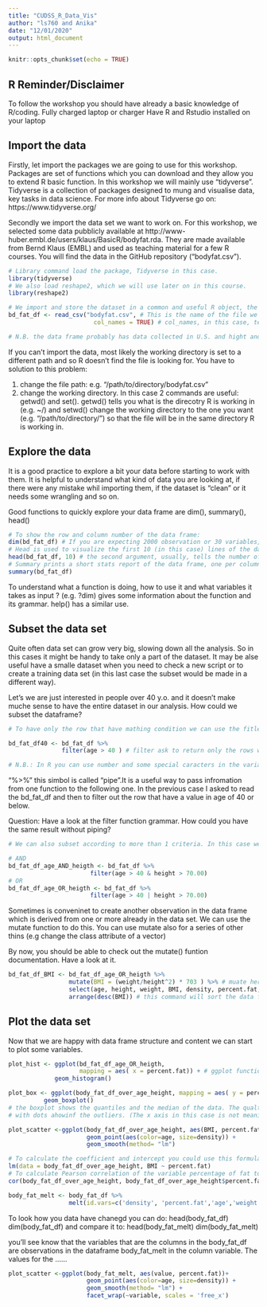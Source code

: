 ```yaml
---
title: "CUDSS_R_Data_Vis"
author: "ls760 and Anika"
date: "12/01/2020"
output: html_document
---
```


```r
knitr::opts_chunk$set(echo = TRUE)
```

## R Reminder/Disclaimer

To follow the workshop you should have already a basic knowledge of R/coding. 
Fully charged laptop or charger
Have R and Rstudio installed on your laptop

## Import the data

Firstly, let import the packages we are going to use for this workshop. Packages are set of functions which you can download and they allow you to extend R basic function. In this workshop we will mainly use "tidyverse". Tidyverse is a collection of packages designed to mung and visualise data, key tasks in data science. For more info about Tidyverse go on: https://www.tidyverse.org/

Secondly we import the data set we want to work on. For this workshop, we selected some data pubblicly available at http://www-huber.embl.de/users/klaus/BasicR/bodyfat.rda. They are made available from Bernd Klaus (EMBL) and used as teaching material for a few R courses. You will find the data in the GitHub repository ("bodyfat.csv"). 

```R

# Library command load the package, Tidyverse in this case. 
library(tidyverse)
# We also load reshape2, which we will use later on in this course.
library(reshape2)

# We import and store the dataset in a common and useful R object, the dataframe.
bd_fat_df <- read_csv("bodyfat.csv", # This is the name of the file we want to import
                        col_names = TRUE) # col_names, in this case, tell the function that every column has a header and we want to keep it as column name in the dataframe. 

# N.B. the data frame probably has data collected in U.S. and hight and weight units are in pound and inches.

```

If you can't import the data, most likely the working directory is set to a different path and so R doesn't find the file is looking for. You have to solution to this problem:

1) change the file path: 
  e.g. "/path/to/directory/bodyfat.csv"
2) change the working directory. In this case 2 commands are useful: getwd() and set(). getwd() tells you what is the direcotry R is working in (e.g. ~/) and setwd() change the working directory to the one you want (e.g. "/path/to/directory/") so that the file will be in the same directory R is working in.

## Explore the data

It is a good practice to explore a bit your data before starting to work with them. It is helpful to understand what kind of data you are looking at, if there were any mistake whil importing them, if the dataset is "clean" or it needs some wrangling and so on.

Good functions to quickly explore your data frame are dim(), summary(), head()

```r

# To show the row and column number of the data frame:
dim(bd_fat_df) # If you are expecting 2000 observation or 30 variables, then you might have spotted a mistake.
# Head is used to visualize the first 10 (in this case) lines of the dataframe
head(bd_fat_df, 10) # the second argument, usually, tells the number of row to visualize.
# Summary prints a short stats report of the data frame, one per column
summary(bd_fat_df)

```

To understand what a function is doing, how to use it and what variables it takes as input ?<function_name> (e.g. ?dim) gives some information about the function and its grammar. help(<function_name>) has a similar use.

## Subset the data set

Quite often data set can grow very big, slowing down all the analysis. So in this cases it might be handy to take only a part of the dataset. It may be alse useful have a smalle dataset when you need to check a new script or to create a training data set (in this last case the subset would be made in a different way).

Let's we are just interested in people over 40 y.o. and it doesn't make muche sense to have the entire dataset in our analysis. How could we subset the dataframe?

```r

# To have only the row that have mathing condition we can use the fitler() function, which is a function of the Tidyverse/dplyr package.

bd_fat_df40 <- bd_fat_df %>% 
               filter(age > 40 ) # filter ask to return only the rows which have a value over 40 in the column age. We store it in another variable, a new fataframe, called "bd_fat_df40"

# N.B.: In R you can use number and some special caracters in the variable name, but not at the beginning of the variable name
```

"%>%"  this simbol is called "pipe".It is a useful way to pass infromation from one function to the following one. In the previous case I asked to read the bd_fat_df and then to filter out the row that have a value in age of 40 or below.

Question: Have a look at the filter function grammar. How could you have the same result without piping?

``` r

# We can also subset according to more than 1 criteria. In this case we ask to return a dataframe of people older than 40 and taller than 70. To use more than one filter we use Boolean operator AND or OR. (More info here: https://www.datamentor.io/r-programming/operator/)

# AND
bd_fat_df_age_AND_heigth <- bd_fat_df %>% 
                       filter(age > 40 & height > 70.00)
# OR
bd_fat_df_age_OR_heigth <- bd_fat_df %>% 
                       filter(age > 40 | height > 70.00)
```

Sometimes is conveninet to create another observation in the data frame which is derived from one or more already in the data set. We can use the mutate function to do this. You can use mutate also for a series of other thins (e.g change the class attribute of a vector)

By now, you should be able to check out the mutate() funtion documentation. Have a look at it.

``` r

bd_fat_df_BMI <- bd_fat_df_age_OR_heigth %>% 
                 mutate(BMI = (weight/height^2) * 703 ) %>% # muate here is used to calculate the BMI and add it as a new column to the data frame 
                 select(age, height, weight, BMI, density, percent.fat, everything()) %>%   # re-order the data.frame columns as we want. everything() is used to call all the columns which haven't been called before
                 arrange(desc(BMI)) # this command will sort the data frame columns accordin to the descending BMI order. arrange is reframing the dataframe and desc() is asking to sort them in an descending order.

```
## Plot the data set

Now  that we are happy with data frame structure and content we can start to plot some variables. 

```r

plot_hist <- ggplot(bd_fat_df_age_OR_heigth, 
                    mapping = aes( x = percent.fat)) + # ggplot function is creating the empty graphic
             geom_histogram() 

plot_box <- ggplot(body_fat_df_over_age_height, mapping = aes( y = percent.fat)) + # ggplot function is creating the empty graphic 
          geom_boxplot() 
# the boxplot shows the quantiles and the median of the data. The qualtiles are dividing the data in top 25% and bottom 25%, the square has 50% of the entire dataset
# with dots ahowinf the outliers. (The x axis in this case is not meaningfull) 

plot_scatter <-ggplot(body_fat_df_over_age_height, aes(BMI, percent.fat))+
                      geom_point(aes(color=age, size=density)) +
                      geom_smooth(method= "lm") 

# To calculate the coefficient and intercept you could use this formula
lm(data = body_fat_df_over_age_height, BMI ~ percent.fat)
# To calculate Pearson correlation of the variable percentage of fat to all the other
cor(body_fat_df_over_age_height, body_fat_df_over_age_height$percent.fat)

```


```r




body_fat_melt <- body_fat_df %>% 
                 melt(id.vars=c('density', 'percent.fat','age','weight','height')) # melt is using the columns you are listing to create a uniq ID which is the column name/ID, then it stacks the set of columns in a single column (more info: https://i1.wp.com/www.studytrails.com/wp-content/uploads/2016/09/reshape.png).

```

To look how you data have chanegd you can do: 
head(body_fat_df) 
dim(body_fat_df)
and compare it to:
head(body_fat_melt)
dim(body_fat_melt)

you'll see know that the variables that are the columns in the body_fat_df are observations in the dataframe body_fat_melt in the column variable. The values for the ......


```r


plot_scatter <-ggplot(body_fat_melt, aes(value, percent.fat))+
                      geom_point(aes(color=age, size=density)) +
                      geom_smooth(method= "lm") +
                      facet_wrap(~variable, scales = 'free_x')

```